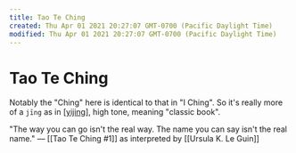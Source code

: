 ```yaml
---
title: Tao Te Ching
created: Thu Apr 01 2021 20:27:07 GMT-0700 (Pacific Daylight Time)
modified: Thu Apr 01 2021 20:27:07 GMT-0700 (Pacific Daylight Time)
---
```

# Tao Te Ching

Notably the "Ching" here is identical to that in "I Ching". So it's really more of a `jīng` as in [[yijing]], high tone, meaning "classic book".

"The way you can go
isn't the real way.
The name you can say
isn't the real name."
— [[Tao Te Ching #1]]
as interpreted by [[Ursula K. Le Guin]]

[//begin]: # "Autogenerated link references for markdown compatibility"
[yijing]: yijing "Yìjīng"
[//end]: # "Autogenerated link references"